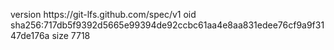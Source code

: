 version https://git-lfs.github.com/spec/v1
oid sha256:717db5f9392d5665e99394de92ccbc61aa4e8aa831edee76cf9a9f3147de176a
size 7718
